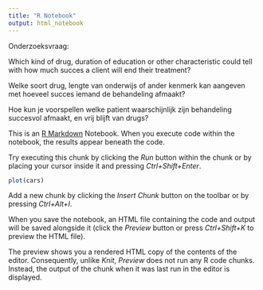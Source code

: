 ```yaml
---
title: "R Notebook"
output: html_notebook
---
```






Onderzoeksvraag:


Which kind of drug, duration of education or other characteristic could tell with how much succes a client will end their treatment?


Welke soort drug, lengte van onderwijs of ander kenmerk kan aangeven met hoeveel succes iemand de behandeling afmaakt?

Hoe kun je voorspellen welke patient waarschijnlijk zijn behandeling succesvol afmaakt, en vrij blijft van drugs?










This is an [R Markdown](http://rmarkdown.rstudio.com) Notebook. When you execute code within the notebook, the results appear beneath the code. 

Try executing this chunk by clicking the *Run* button within the chunk or by placing your cursor inside it and pressing *Ctrl+Shift+Enter*. 

```r
plot(cars)
```

Add a new chunk by clicking the *Insert Chunk* button on the toolbar or by pressing *Ctrl+Alt+I*.

When you save the notebook, an HTML file containing the code and output will be saved alongside it (click the *Preview* button or press *Ctrl+Shift+K* to preview the HTML file).

The preview shows you a rendered HTML copy of the contents of the editor. Consequently, unlike *Knit*, *Preview* does not run any R code chunks. Instead, the output of the chunk when it was last run in the editor is displayed.
